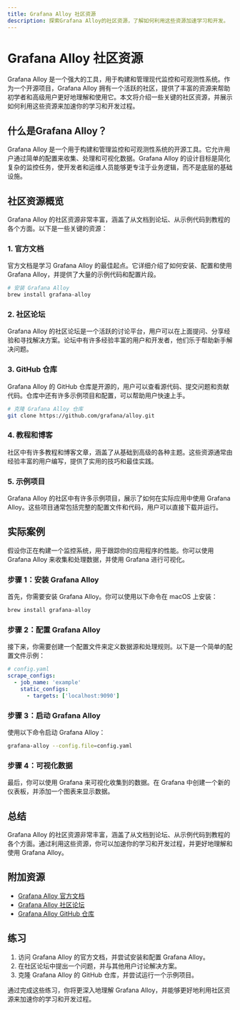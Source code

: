 ```yaml
---
title: Grafana Alloy 社区资源
description: 探索Grafana Alloy的社区资源，了解如何利用这些资源加速学习和开发。
---
```


# Grafana Alloy 社区资源

Grafana Alloy 是一个强大的工具，用于构建和管理现代监控和可观测性系统。作为一个开源项目，Grafana Alloy 拥有一个活跃的社区，提供了丰富的资源来帮助初学者和高级用户更好地理解和使用它。本文将介绍一些关键的社区资源，并展示如何利用这些资源来加速你的学习和开发过程。

## 什么是Grafana Alloy？

Grafana Alloy 是一个用于构建和管理监控和可观测性系统的开源工具。它允许用户通过简单的配置来收集、处理和可视化数据。Grafana Alloy 的设计目标是简化复杂的监控任务，使开发者和运维人员能够更专注于业务逻辑，而不是底层的基础设施。

## 社区资源概览

Grafana Alloy 的社区资源非常丰富，涵盖了从文档到论坛、从示例代码到教程的各个方面。以下是一些关键的资源：

### 1. 官方文档

官方文档是学习 Grafana Alloy 的最佳起点。它详细介绍了如何安装、配置和使用 Grafana Alloy，并提供了大量的示例代码和配置片段。

```bash
# 安装 Grafana Alloy
brew install grafana-alloy
```

### 2. 社区论坛

Grafana Alloy 的社区论坛是一个活跃的讨论平台，用户可以在上面提问、分享经验和寻找解决方案。论坛中有许多经验丰富的用户和开发者，他们乐于帮助新手解决问题。

### 3. GitHub 仓库

Grafana Alloy 的 GitHub 仓库是开源的，用户可以查看源代码、提交问题和贡献代码。仓库中还有许多示例项目和配置，可以帮助用户快速上手。

```bash
# 克隆 Grafana Alloy 仓库
git clone https://github.com/grafana/alloy.git
```

### 4. 教程和博客

社区中有许多教程和博客文章，涵盖了从基础到高级的各种主题。这些资源通常由经验丰富的用户编写，提供了实用的技巧和最佳实践。

### 5. 示例项目

Grafana Alloy 的社区中有许多示例项目，展示了如何在实际应用中使用 Grafana Alloy。这些项目通常包括完整的配置文件和代码，用户可以直接下载并运行。

## 实际案例

假设你正在构建一个监控系统，用于跟踪你的应用程序的性能。你可以使用 Grafana Alloy 来收集和处理数据，并使用 Grafana 进行可视化。

### 步骤 1：安装 Grafana Alloy

首先，你需要安装 Grafana Alloy。你可以使用以下命令在 macOS 上安装：

```bash
brew install grafana-alloy
```

### 步骤 2：配置 Grafana Alloy

接下来，你需要创建一个配置文件来定义数据源和处理规则。以下是一个简单的配置文件示例：

```yaml
# config.yaml
scrape_configs:
  - job_name: 'example'
    static_configs:
      - targets: ['localhost:9090']
```

### 步骤 3：启动 Grafana Alloy

使用以下命令启动 Grafana Alloy：

```bash
grafana-alloy --config.file=config.yaml
```

### 步骤 4：可视化数据

最后，你可以使用 Grafana 来可视化收集到的数据。在 Grafana 中创建一个新的仪表板，并添加一个图表来显示数据。

## 总结

Grafana Alloy 的社区资源非常丰富，涵盖了从文档到论坛、从示例代码到教程的各个方面。通过利用这些资源，你可以加速你的学习和开发过程，并更好地理解和使用 Grafana Alloy。

## 附加资源

- [Grafana Alloy 官方文档](https://grafana.com/docs/alloy/latest/)
- [Grafana Alloy 社区论坛](https://community.grafana.com/)
- [Grafana Alloy GitHub 仓库](https://github.com/grafana/alloy)

## 练习

1. 访问 Grafana Alloy 的官方文档，并尝试安装和配置 Grafana Alloy。
2. 在社区论坛中提出一个问题，并与其他用户讨论解决方案。
3. 克隆 Grafana Alloy 的 GitHub 仓库，并尝试运行一个示例项目。

通过完成这些练习，你将更深入地理解 Grafana Alloy，并能够更好地利用社区资源来加速你的学习和开发过程。
